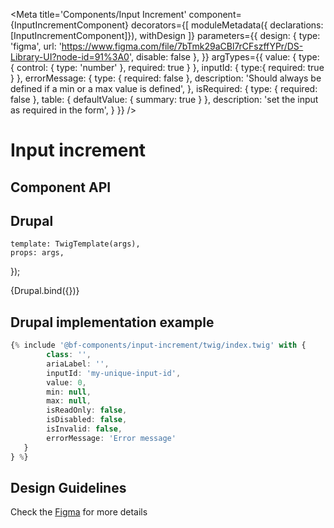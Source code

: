 

<Meta
    title='Components/Input Increment'
    component={InputIncrementComponent}
    decorators={[
        moduleMetadata({ declarations: [InputIncrementComponent]}),
        withDesign
    ]}
    parameters={{
        design: {
            type: 'figma',
            url: 'https://www.figma.com/file/7bTmk29aCBl7rCFszffYPr/DS-Library-UI?node-id=91%3A0',
            disable: false
        },
    }}
    argTypes={{
        value: {
            type:  {
                control: { type: 'number' },
                required: true
            }
        },
        inputId: {
            type:{ required: true }
        },
        errorMessage: {
            type: { required: false },
            description: 'Should always be defined if a min or a max value is defined',
        },
        isRequired: {
            type: { required: false },
            table: { defaultValue: { summary: true } },
            description: 'set the input as required in the form',
        }
    }}
/>

# Input increment

## Component API

<ArgsTable of={InputIncrementComponent} />

## Drupal

    template: TwigTemplate(args),
    props: args,
});

<Canvas withSource='none'>
    <Story
        name='Drupal'
        height='400px'
        args={{
            class: '',
            ariaLabel: '',
            inputId: '',
            value: 0,
            errorMessage: ''
        }}
    >
        {Drupal.bind({})}
    </Story>
</Canvas>

## Drupal implementation example

```jsx
{% include '@bf-components/input-increment/twig/index.twig' with {
        class: '',
        ariaLabel: '',
        inputId: 'my-unique-input-id',
        value: 0,
        min: null,
        max: null,
        isReadOnly: false,
        isDisabled: false,
        isInvalid: false,
        errorMessage: 'Error message'
   }
} %}

```

## Design Guidelines

Check the [Figma](https://www.figma.com/file/7bTmk29aCBl7rCFszffYPr/DS-Library-UI?node-id=91%3A0) for more details